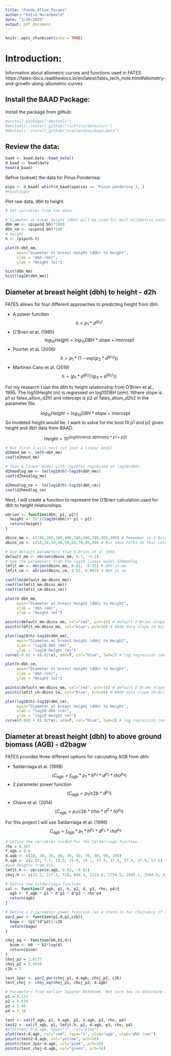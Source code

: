 ```yaml
---
title: "Pondo_Allom_Params"
author: "Katie Murenbeeld"
date: "3/26/2020"
output: pdf_document
---
```


```r
knitr::opts_chunk$set(echo = TRUE)
```

# Introduction:

Information about allometric curves and functions used in FATES.
https://fates-docs.readthedocs.io/en/latest/fates_tech_note.html#allometry-and-growth-along-allometric-curves

## Install the BAAD Package:

Install the package from github:

```r
#install.packages("devtools")
#devtools::install_github("richfitz/datastorr")
#devtools::install_github("traitecoevo/baad.data")
```

## Review the data:

```r
baad <- baad.data::baad_data()
d_baad <- baad$data
head(d_baad)
```

Refine (subset) the data for Pinus Ponderosa:

```r
pipo <- d_baad[ which(d_baad$species == 'Pinus ponderosa'), ]
#head(pipo)

```

Plot raw data, dbh to height.

```r
# Set variables from the data. 

# Diameter at breat height (dbh) will be used for most allometric calculations
dbh_mm <- (pipo$d.bh)*1000
dbh_cm <- (pipo$d.bh)*100
# Height
h <- (pipo$h.t)

plot(h~dbh_mm,
     main="Diameter at breast height (dbh) to Height",
     xlab = "dbh (mm)",
     ylab = "Height (m)")

hist(dbh_mm)
hist(log10(dbh_mm))
```
\newpage

## Diameter at breast height (dbh) to height - d2h

FATES allows for four different approaches to predicting height from dbh:

* A power function $$ h = p_{1} * d^(p_{2}) $$
* O'Brien et al. (1995) $$ log_{10}Height = log_{10}DBH*slope + intercept $$
* Poorter et al. (2006) $$ h = p_{1} * (1-exp(p_{2}*d^(p_{3}))) $$
* Martinex Cano et al. (2019) $$ h = (p_{1}*d^(p_{2})/(p_{3} + d^(p_{2}))) $$


For my research I use the dbh to height relationship from O'Brien et al., 1995. The log10Height (*m*) is regressed on log10DBH (*mm*). 
Where slope is p1 or fates_allom_d2h1 and intercept is p2  or fates_allom_d2h2 in the parameter file.

$$ log_{10}Height = log_{10}DBH*slope + intercept $$
So modeled height would be. I want to solve for the best fit p1 and p2 given height and dbh data from BAAD.

$$ Height = 10^{(log10(min(d,dbhmax))*p1 + p2)} $$

```r
# But first I will test out just a linear model
d2hmod_mm <- lm(h~dbh_mm)
coef(d2hmod_mm)

# Then a linear model with log10(h) regressed on log10(dbh)
d2hmodlog_mm <- lm(log10(h)~log10(dbh_mm))
coef(d2hmodlog_mm)

d2hmodlog_cm <- lm(log10(h)~log10(dbh_cm))
coef(d2hmodlog_cm)
```

Next, I will create a function to represent the O'Brien calculation used for dbh to height relationships.

```r
obrien <- function(dbh, p1, p2){
  height <- 10^((log10(dbh))* p1 + p2)
  return(height)
}

dbins_mm <- c(100,200,300,400,500,600,700,800,900) # Remember in O'Brien dbh is in mm. 
dbins_cm <- c(10,20,30,40,50,60,70,80,90) # But does FATES do that conversion or use cm?

# Use default parameters from O'Brien et al 1995
default_mm <- obrien(dbins_mm, 0.7, -0.2)
# Use the parameters from the log10 linear model d2hmodlog
lmfit_mm <- obrien(dbins_mm, 0.82, -0.82) # dbh in mm
lmfit_cm <- obrien(dbins_cm, 0.82, 0.003) # dbh in cm

coef(lm(default_mm~dbins_mm))
coef(lm(lmfit_mm~dbins_mm))
coef(lm(lmfit_cm~dbins_cm))

plot(h~dbh_mm,
     main="Diameter at breast height (dbh) to Height",
     xlab = "dbh (mm)",
     ylab = "Height (m)")

points(default_mm~dbins_mm, col="red", pch=16) # default O'Brien slope (0.7) and intercept (-0.2)
points(lmfit_mm~dbins_mm, col="blue", pch=16) # BAAD data slope (0.82) and intercept (-0.82)

```

```r

plot(log10(h)~log10(dbh_mm),
     main="Diameter at breast height (dbh) to Height",
     xlab = "log10 dbh (mm)",
     ylab = "log10 Height (m)")
curve(-0.82 + (0.82*x), add=T, col="blue", lwd=2) # log regression coefficients from d2hmodlog
```
```r

plot(h~dbh_cm,
     main="Diameter at breast height (dbh) to Height",
     xlab = "dbh (cm)",
     ylab = "Height (m)")

points(default_mm~dbins_mm, col="red", pch=16) # default O'Brien slope (0.7) and intercept (-0.2)
points(lmfit_cm~dbins_cm, col="blue", pch=16) # BAAD data slope (0.82) and intercept (-0.82)

plot(log10(h)~log10(dbh_cm),
     main="Diameter at breast height (dbh) to Height",
     xlab = "log10 dbh (cm)",
     ylab = "log10 Height (m)")
curve(0.003 + (0.82*x), add=T, col="blue", lwd=2) # log regression coefficients from d2hmodlog

```



\newpage

## Diameter at breast height (dbh) to above ground biomass (AGB) - d2bagw

FATES provides three different options for calculating AGB from dbh:

* Saldarriaga et al. (1998) $$ (C_{agb} = f_{agb} * p_{1} * h^{p_{2}} * d^{p_{3}} * rho^{p_{4}}) $$
* 2 parameter power function $$ (C_{agb} = p_{1}/c2b * d^{p_{2}} )$$
* Chave et al. (2014) $$ (C_{agb} = p_{1}/c2b * (rho * d^2 * h)^{p_{2}})$$


For this project I will use Saldarriaga et al. (1998) 
$$ C_{agb} = f_{agb} * p_{1} * h^{p_{2}} * d^{p_{3}} * rho^{p_{4}}$$

```r

# Define the variables needed for the Saldarriaga function
rho = 0.367
f_agb = 0.6
d.agb <- c(10, 20, 30, 40, 50, 60, 70, 80, 90, 100)
h.agb <- c(2.82, 7.7, 13.9, 21.0, 29.1, 37.9, 37.9, 37.9, 37.9, 57.5)
#use heights from d2h
lmfit.h <- obrien(d.agb, 0.82, -0.82)
choj.h <- c(21.2, 117.1, 318, 646.1, 1119.6, 1754.5, 2565.1, 3564.4, 4764.4, 6176.6)

# Define the Saldarriaga function 
sal <- function(f_agb, p1, h, p2, d, p3, rho, p4){
  agb <- f_agb * p1 * h^p2 * d^p3 * rho^p4
  return(agb)
}

# Define a 2 parameter power function (as a stand-in for Chojnakcy if those param values are used)
par2_pwr <- function(p1,d,p2,c2b){
  bagw <- (p1*(d^p2))/c2b
  return(bagw)
}

choj_eq <- function(b0,b1,d){
  biom <- b0  + b1*log(d)
  return(biom)
}
choj_p1 = 2.6177
choj_p2 = 2.4638
c2b = 2

test_2par <- par2_pwr(choj_p1, d.agb, choj_p2, c2b)
test_choj <- choj_eq(choj_p1, choj_p2, d.agb)

# Parameters from earlier Jupyter Notebook. Not sure how to determine the best fit for the Sal function in r.
p1 = 0.131
p2 = 0.626
p3 = 2.46
p4 = 2.18

test <- sal(f_agb, p1, h.agb, p2, d.agb, p3, rho, p4)
test2 <- sal(f_agb, p1, lmfit.h, p2, d.agb, p3, rho, p4)
#plot(choj.h~d.agb, type="l", col="blue")
plot(test~d.agb, col="red", type="l", ylab="agb", xlab="dbh (cm)")
points(test2~d.agb, col="yellow", pch=16)
points(test_2par~d.agb, col="pink", pch=16)
points(test_choj~d.agb, col="green", pch=16)


```










